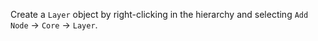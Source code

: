 
<SpecialHeader  
  title="Layer"  
  extendsClass="PIXI.RenderLayer"  
  extendsClassLink="https://pixijs.download/release/docs/PIXI.RenderLayer.html"  
  implementsClass="StudioLayer2D"  
  implementsClassLink="/studio-docs/2d/objects/studio-layer-2d"  
  usesComponent="layer component"  
  usesComponentLink="/studio-docs/2d/components/layer-component"  
/>

Create a `Layer` object by right-clicking in the hierarchy and selecting `Add Node` → `Core` → `Layer`.